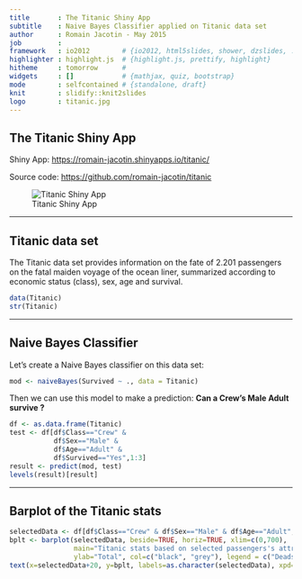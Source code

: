 ```yaml
---
title       : The Titanic Shiny App
subtitle    : Naive Bayes Classifier applied on Titanic data set
author      : Romain Jacotin - May 2015
job         : 
framework   : io2012        # {io2012, html5slides, shower, dzslides, ...}
highlighter : highlight.js  # {highlight.js, prettify, highlight}
hitheme     : tomorrow      # 
widgets     : []            # {mathjax, quiz, bootstrap}
mode        : selfcontained # {standalone, draft}
knit        : slidify::knit2slides
logo        : titanic.jpg
---
```


## The Titanic Shiny App

Shiny App: [https://romain-jacotin.shinyapps.io/titanic/](https://romain-jacotin.shinyapps.io/titanic/)  

Source code: [https://github.com/romain-jacotin/titanic](https://github.com/romain-jacotin/titanic/)  

![Titanic Shiny App](./assets/img/shinyapp.png)

---

## Titanic data set

The Titanic data set provides information on the fate of 2.201 passengers on the fatal maiden voyage of the ocean liner, summarized according to economic status (class), sex, age and survival.

```r
data(Titanic)
str(Titanic)
```

---

## Naive Bayes Classifier

Let's create a Naive Bayes classifier on this data set:

```r
mod <- naiveBayes(Survived ~ ., data = Titanic)
```

Then we can use this model to make a prediction: <B> Can a Crew's Male Adult survive ? </B>

```r
df <- as.data.frame(Titanic)
test <- df[df$Class=="Crew" &
           df$Sex=="Male" &
           df$Age=="Adult" &
           df$Survived=="Yes",1:3]
result <- predict(mod, test)
levels(result)[result]
```

---

## Barplot of the Titanic stats

```r
selectedData <- df[df$Class=="Crew" & df$Sex=="Male" & df$Age=="Adult",5]
bplt <- barplot(selectedData, beside=TRUE, horiz=TRUE, xlim=c(0,700),
                main="Titanic stats based on selected passengers's attributes",
                ylab="Total", col=c("black", "grey"), legend = c("Deads", "Survivors"))
text(x=selectedData+20, y=bplt, labels=as.character(selectedData), xpd=TRUE)
```

